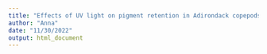```yaml
---
title: "Effects of UV light on pigment retention in Adirondack copepods (Aglaodiaptomus leptopus)"
author: "Anna"
date: "11/30/2022"
output: html_document
---
```


